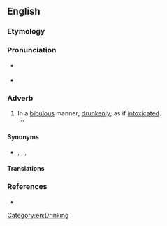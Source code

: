 ==English==
{{was wotd|2007|December|13}}

===Etymology===
{{suffix|en|bibulous|ly}}

===Pronunciation===
* {{a|RP|US}} {{IPA|en|/ˈbɪbjʊləsli/}}
* {{audio|en|en-us-bibulously.ogg|Audio (US)}}

===Adverb===
{{en-adv}}

# In a [[bibulous]] manner; [[drunkenly]]; as if [[intoxicated]].
#* {{quote-book|en|1939|[[w:Robert E. Howard|Robert E. Howard]]|[[s:Gates of Empire|Gates of Empire]]|text=The Venetian captain, prodding among the butts and bales of the cargo, had discovered a stowaway--a fat, sandy-haired man in worn leather, snoring '''bibulously''' among the barrels.}}

====Synonyms====
* {{sense|drunkenly}} {{l|en|drunkenly}}, {{l|en|intoxicatedly}}, {{l|en|leglessly}}, {{l|en|winefully}}

====Translations====
{{trans-see|drunkenly}}

===References===
* {{R:Webster 1913}}

[[Category:en:Drinking]]
